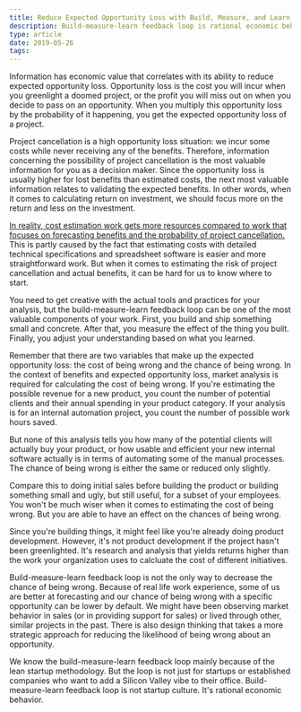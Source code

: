```yaml
---
title: Reduce Expected Opportunity Loss with Build, Measure, and Learn
description: Build-measure-learn feedback loop is rational economic behavior
type: article
date: 2019-05-26
tags:
---
```


Information has economic value that correlates with its ability to reduce expected opportunity loss. Opportunity loss is the cost you will incur when you greenlight a doomed project, or the profit you will miss out on when you decide to pass on an opportunity. When you multiply this opportunity loss by the probability of it happening, you get the expected opportunity loss of a project.

Project cancellation is a high opportunity loss situation: we incur some costs while never receiving any of the benefits. Therefore, information concerning the possibility of project cancellation is the most valuable information for you as a decision maker. Since the opportunity loss is usually higher for lost benefits than estimated costs, the next most valuable information relates to validating the expected benefits. In other words, when it comes to calculating return on investment, we should focus more on the return and less on the investment.

[In reality, cost estimation work gets more resources compared to work that focuses on forecasting benefits and the probability of project cancellation.](https://www.cio.com/article/2438748/the-it-measurement-inversion.html) This is partly caused by the fact that estimating costs with detailed technical specifications and spreadsheet software is easier and more straightforward work. But when it comes to estimating the risk of project cancellation and actual benefits, it can be hard for us to know where to start.

You need to get creative with the actual tools and practices for your analysis, but the build-measure-learn feedback loop can be one of the most valuable components of your work. First, you build and ship something small and concrete. After that, you measure the effect of the thing you built. Finally, you adjust your understanding based on what you learned.

Remember that there are two variables that make up the expected opportunity loss: the cost of being wrong and the chance of being wrong. In the context of benefits and expected opportunity loss, market analysis is required for calculating the cost of being wrong. If you're estimating the possible revenue for a new product, you count the number of potential clients and their annual spending in your product category. If your analysis is for an internal automation project, you count the number of possible work hours saved.

But none of this analysis tells you how many of the potential clients will actually buy your product, or how usable and efficient your new internal software actually is in terms of automating some of the manual processes. The chance of being wrong is either the same or reduced only slightly.

Compare this to doing initial sales before building the product or building something small and ugly, but still useful, for a subset of your employees. You won't be much wiser when it comes to estimating the cost of being wrong. But you are able to have an effect on the chances of being wrong.

Since you're building things, it might feel like you're already doing product development. However, it's not product development if the project hasn't been greenlighted. It's research and analysis that yields returns higher than the work your organization uses to calcluate the cost of different initiatives.

Build-measure-learn feedback loop is not the only way to decrease the chance of being wrong. Because of real life work experience, some of us are better at forecasting and our chance of being wrong with a specific opportunity can be lower by default. We might have been observing market behavior in sales (or in providing support for sales) or lived through other, similar projects in the past. There is also design thinking that takes a more strategic approach for reducing the likelihood of being wrong about an opportunity.

We know the build-measure-learn feedback loop mainly because of the lean startup methodology. But the loop is not just for startups or established companies who want to add a Silicon Valley vibe to their office. Build-measure-learn feedback loop is not startup culture. It's rational economic behavior.
